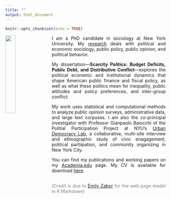 ---
title: ""
output: html_document
---
<style>
body {
text-align: justify}
</style>

```{r setup, include=FALSE}
knitr::opts_chunk$set(echo = TRUE)
```

<link rel="stylesheet" href="styles.css" type="text/css">
<link rel="stylesheet" href="css/academicons.min.css"/>


<img src="Crowley-dept-couch.jpg" style="width:25%; margin-right: 20px" align="left">

I am a PhD candidate in sociology at New York University. My [research](research.html) deals with political and economic sociology, public policy, public opinion, and political behavior. 

My dissertation---__Scarcity Politics: Budget Deficits, Public Debt, and Distributive Conflict__---explores the political economic and institutional dynamics that shape American public finance and fiscal policy, as well as what these politics mean for inequality, public attitudes and policy preferences, and inter-group conflict. 

My work uses statistical and computational methods to analyze public opinion surveys, administrative data, and large text corpuses. I am also the co-principal investigator with Professor Gianpaolo Baiocchi of the Politial Participation Project at NYU's [Urban Democracy Lab](urbandemos.nyu.edu), a collaborative, multi-site interview and ethnographic study of civic enagagement, political partiipation, and community organizing in New York City. 

You can find my publications and working papers on my [Academia.edu](https://nyu.academia.edu/NedCrowley) page. My CV is available for download [here](Crowley_CV_10-2020.pdf).

<br>
<span style="color: grey;">(Credit is due to [Emily Zabor](http://www.emilyzabor.com/) for the web page model in R Markdown)</span>